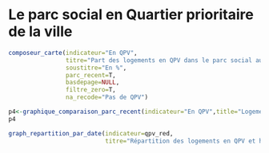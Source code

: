 # Le parc social en Quartier prioritaire de la ville {#qpv}

```r
composeur_carte(indicateur="En QPV",
                titre="Part des logements en QPV dans le parc social au 1er janvier 2018",
                soustitre="En %",
                parc_recent=T,
                basdepage=NULL,
                filtre_zero=T,
                na_recode="Pas de QPV")
```


```r
p4<-graphique_comparaison_parc_recent(indicateur="En QPV",title="Logements sociaux en QPV",caption=caption)
p4
```

```r
graph_repartition_par_date(indicateur=qpv_red,
                           titre="Répartition des logements en QPV et hors QPV")
```

